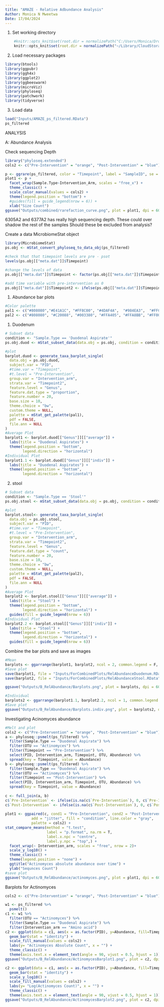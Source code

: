 ```yaml
---
title: "AMAZE - Relative Adbundance Analysis"
Author: Monica N Mweetwa
Date: 17/04/2024
---
```


1. Set working directory
```r
    #knitr::opts_knit$set(root.dir = normalizePath("C:/Users/Monica/Dropbox/AMAZE")) 
    knitr::opts_knit$set(root.dir = normalizePath("~/Library/CloudStorage/Dropbox/AMAZE")) 
```

2. Load necessary packages 
```r
library(btools)
library(ggpubr) 
library(ggh4x)
library(ggplot2)
library(ggbeeswarm)
library(microViz)
library(phyloseq)
library(patchwork)
library(tidyverse)
```

3. Load data
```r
load("Inputs/AMAZE_ps_filtered.RData")
ps_filtered
```

############################ ANALYSIS ################################

A: Abundance Analysis

Check sequencing Depth
```r
library("phyloseq.extended")
cols2 <- c("Pre-Intervention" = "orange", "Post-Intervention" = "blue")

p <- ggrare(ps_filtered, color = "Timepoint", label = "SampleID", se = FALSE)
plot1 <- p + 
  facet_wrap(Sample.Type~Intervention_Arm, scales = "free_x") +
  theme_classic() +
  scale_color_manual(values = cols2) +
  theme(legend.position = "bottom") +
  #guides(fill = guide_legend(nrow = 6)) +
  xlab("Size Count")
ggsave("Outputs/combined/rarefaction_curve.png", plot = plot1, dpi = 600, device = "png", width = 25, height = 15, units = "cm")

```

6305A2 and 6377A2 has really high sequencing depth. These could over shadow the rest of the samples
Should these be excluded from analysis?


Create a data MicrobiomeStat object 
```r
library(MicrobiomeStat)
ps.obj <- mStat_convert_phyloseq_to_data_obj(ps_filtered)

#check that that timepoint levels are pre - psot
levels(ps.obj[["meta.dat"]]$Timepoint)

#change the levels of data
ps.obj[["meta.dat"]]$Timepoint <- factor(ps.obj[["meta.dat"]]$Timepoint, levels = c("Pre-Intervention", "Post-Intervention"))

#add time variable with pre-intervention as 0
ps.obj[["meta.dat"]]$Timepoint2 <- ifelse(ps.obj[["meta.dat"]]$Timepoint == "Pre-Intervention", "1 = Pre-Intervention", "2 = Post-Intervention")
```

1. Abundance bar plots

```r
#Color palette
pal1 <- c("#808080","#E41A1C", "#FF8C00", "#4DAF4A",  "#984EA3",  "#FFC0CB", "#40E0D0", "#00BFFF", "#4B0082", "#90EE90",  "#EE82EE",  "#00FFFF",  "#0075DC",  "#F0A3FF",   "#94FFB5", "#8F7C00",  "#218801",  "#FFCC99", "#2BCE48", "#4C005C",  "#993F00")
pal2 <- c("#808080", "#C20088", "#003380", "#FFA405", "#FFA8BB", "#FF0010", "#426600", "#990000","#740AFF", "#00998F","#5EF1F2", "#FF6A6A",  "#87CEFA",  "#FFE7BA", "#FF8247", "#0000FF", "#FFFF00", "#9DCC00", "#6A5ACD", "#483D8B", "#9400D3", "#8A2BE2",  "#FF00FF", "#FF69B4", "#FF1493", "#C71585", "#DB7093")
```

1. Duodenum
```r
# Subset data
condition <- "Sample.Type == 'Duodenal Aspirate'"
ps.obj.duod <- mStat_subset_data(data.obj = ps.obj, condition = condition)

#plot
barplot.duod <- generate_taxa_barplot_single(
  data.obj = ps.obj.duod,
  subject.var = "PID",
  #time.var = "Timepoint",
  #t.level = "Pre-Intervention",
  group.var = "Intervention_arm",
  strata.var = "Timepoint2",
  feature.level = "Genus",
  feature.dat.type = "proportion",
  feature.number = 20,
  base.size = 10,
  theme.choice = "bw",
  custom.theme = NULL,
  palette = mStat_get_palette(pal1),
  pdf = FALSE,
  file.ann = NULL
)
#Average Plot
barplot1 <- barplot.duod[["Genus"]][["average"]] +
  labs(title = "Duodenal Aspirates") +
  theme(legend.position = "bottom",
        legend.direction = "horizontal")
#Individual Plot
barplot1.1 <- barplot.duod[["Genus"]][["indiv"]] +
  labs(title = "Duodenal Aspirates") +
  theme(legend.position = "bottom",
        legend.direction = "horizontal")
```

2. stool
```r
# Subset data
condition <- "Sample.Type == 'Stool'"
ps.obj.stool <- mStat_subset_data(data.obj = ps.obj, condition = condition)

#plot
barplot.stool<- generate_taxa_barplot_single(
  data.obj = ps.obj.stool,
  subject.var = "PID",
  #time.var = "Timepoint",
  #t.level = "Pre-Intervention",
  group.var = "Intervention_arm",
  strata.var = "Timepoint2",
  feature.level = "Genus",
  feature.dat.type = "count",
  feature.number = 20,
  base.size = 10,
  theme.choice = "bw",
  custom.theme = NULL,
  palette = mStat_get_palette(pal2),
  pdf = FALSE,
  file.ann = NULL
)
#Average Plot
barplot2 <- barplot.stool[["Genus"]][["average"]] +
  labs(title = "Stool") +
  theme(legend.position = "bottom",
        legend.direction = "horizontal") +
  guides(fill = guide_legend(nrow = 6))
#Individual Plot
barplot2.2 <- barplot.stool[["Genus"]][["indiv"]] +
  labs(title = "Stool") +
  theme(legend.position = "bottom",
        legend.direction = "horizontal") +
  guides(fill = guide_legend(nrow = 6))
```

Combine the bar plots and save as images
```r
#Mean
barplots <- ggarrange(barplot1, barplot2, ncol = 2, common.legend = F, legend = "bottom")
#Save plot
save(barplot1, file = "Inputs/ForCombinedPlots/RelAbundanceDuodenum.RData")
save(barplot2, file = "Inputs/ForCombinedPlots/RelAbundanceStool.RData")

ggsave("Outputs/B_RelAbundance/Barplots.png", plot = barplots, dpi = 600, device = "png", width = 60, height = 25, units = "cm")

#Individual
barplots2 <- ggarrange(barplot1.1, barplot2.2, ncol = 1, common.legend = F, legend = "bottom")
#Save plot
ggsave("Outputs/B_RelAbundance/Barplots.indiv.png", plot = barplots2, dpi = 600, device = "png", width = 60, height = 35, units = "cm")
```

Investigating Acinomyces abundance
```r
#Melt and plot
cols2 <- c("Pre-Intervention" = "orange", "Post-Intervention" = "blue")
a <- phyloseq::psmelt(ps_filtered) %>%
  filter(Sample.Type == "Duodenal Aspirate") %>%
  filter(OTU == "Actinomyces") %>%
  filter(Timepoint == "Pre-Intervention") %>%
  select(PID, Intervention_arm, Timepoint, OTU, Abundance) %>%
  spread(key = Timepoint, value = Abundance)
b <- phyloseq::psmelt(ps_filtered) %>%
  filter(Sample.Type == "Duodenal Aspirate") %>%
  filter(OTU == "Actinomyces") %>%
  filter(Timepoint == "Post-Intervention") %>%
  select(PID, Intervention_arm, Timepoint, OTU, Abundance) %>%
  spread(key = Timepoint, value = Abundance)
  
c <- full_join(a, b)
c$`Pre-Intervention` <- ifelse(is.na(c$`Pre-Intervention`), 0, c$`Pre-Intervention`)
c$`Post-Intervention` <- ifelse(is.na(c$`Post-Intervention`), 0, c$`Post-Intervention`)
  
plot1 <- ggpaired(c, cond1 = "Pre-Intervention", cond2 = "Post-Intervention",
            add = "jitter", fill = "condition", line.color = "gray",
            palette = cols2) +
stat_compare_means(method = "t.test", 
                   label = "p.format", na.rm = T,
                   label.x.npc = "centre",
                   label.y.npc = "top",) +
  facet_wrap(~ Intervention_arm, scales = "free", nrow = 2)+
  scale_y_log10() +
  theme_classic() +
  theme(legend.position = "none") +
  ggtitle("Actinomyces absolute abundance over time") +
  ylab("Sequnces Count")
#save plot
ggsave("Outputs/B_RelAbundance/actinomyces.png", plot = plot1, dpi = 600, device = "png", width = 25, height = 15, units = "cm")
```

Barplots for Actinomyces 
```r
cols2 <- c("Pre-Intervention" = "orange", "Post-Intervention" = "blue")

w1 <- ps_filtered %>%
  psmelt() 
c1 <- w1 %>%
  filter(OTU == "Actinomyces") %>%
  filter(Sample.Type == "Duodenal Aspirate") %>%
  filter(Intervention_arm == "Amino acid")
c2 <- ggplot(data = c1, aes(x = as.factor(PID), y=Abundance, fill=Timepoint, order=Timepoint)) + 
  geom_bar(stat = "identity") + 
  scale_fill_manual(values = cols2) +
  labs(y= "Actinomyces Absolute Count", x = "") +
  theme_classic() +
  theme(axis.text.x = element_text(angle = 90, vjust = 0.5, hjust = 1))
ggsave("Outputs/B_RelAbundance/ActinomycesBarplot1.png", plot = c2, dpi = 600, device = "png", width = 25, height = 15, units = "cm")

c2 <- ggplot(data = c1, aes(x = as.factor(PID), y=Abundance, fill=Timepoint, order=Timepoint)) + 
  geom_bar(stat = "identity") + 
  scale_y_log10() +
  scale_fill_manual(values = cols2) +
  labs(y= "Log(Actinomyces Count)", x = "") +
  theme_classic() +
  theme(axis.text.x = element_text(angle = 90, vjust = 0.5, hjust = 1))
ggsave("Outputs/B_RelAbundance/ActinomycesBarplot2.png", plot = c2, dpi = 600, device = "png", width = 25, height = 15, units = "cm")
```
